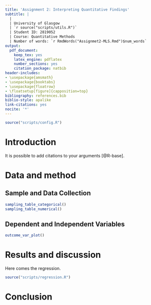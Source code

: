 ```yaml
---
title: 'Assignment 2: Interpreting Quantitative Findings'
subtitle: |
  | 
  | University of Glasgow
  | `r source("scripts/utils.R")`
  | Student ID: 2819052
  | Course: Quantitative Methods
  | Number of words: `r RmdWords("Assignmet2-MLS.Rmd")$num_words`
output:
  pdf_document:
    keep_tex: yes
    latex_engine: pdflatex
    number_sections: yes
    citation_package: natbib
header-includes:
- \usepackage{amsmath}
- \usepackage{booktabs}
- \usepackage{floatrow}
- \floatsetup[figure]{capposition=top}
bibliography: references.bib 
biblio-style: apalike
link-citations: yes
nocite: '*'
---
```


```r
source("scripts/config.R")
```


\pagebreak
<!-- TC:ignore -->
```{=latex}
\setcounter{tocdepth}{2}
\tableofcontents
```
<!-- TC:endignore --> 

\pagebreak

# Introduction
<!-- Word count: approx. 400  -->
<!-- Look at the model in part 2 below. Based on this state a research question and a hypothesis. Remember a hypothesis needs at least two variables. -->

It is possible to add citations to your arguments [@R-base]. 




<!--  \pagebreak -->
# Data and method
<!-- Word count: approx. 800 -->
<!-- In this section your goal is to demonstrate that you can describe data and that you understand research design and data collection. -->

## Sample and Data Collection

<!-- TC:ignore -->
```r
sampling_table_categorical()
sampling_table_numerical()
```
<!-- TC:endignore -->



## Dependent and Independent Variables

<!-- TC:ignore -->
```r
outcome_var_plot()
```
<!-- TC:endignore -->


<!--  \pagebreak -->
# Results and discussion
<!-- Word count: approx. 1300 -->
<!-- In this section your goal is to demonstrate that you can interpret quantitative results. Additional credit is available if you are able to relate these findings to social science theories or if you can put the findings in context. -->


Here comes the regression.

<!-- TC:ignore -->
```r
source("scripts/regression.R")
```
<!-- TC:endignore -->


<!-- \pagebreak -->
# Conclusion
<!-- Word count: approx. 500 -->
<!-- Clearly state your findings. Do the findings raise any questions for future research? -->

\pagebreak

<!-- TC:ignore -->
